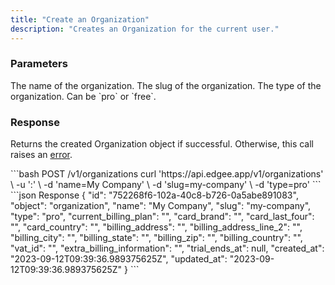 ```yaml
---
title: "Create an Organization"
description: "Creates an Organization for the current user."
---
```


### Parameters

<ResponseField name="name" type="string" required>
The name of the organization.
</ResponseField>

<ResponseField name="slug" type="string" required>
The slug of the organization.
</ResponseField>

<ResponseField name="type" type="string" required>
The type of the organization. Can be `pro` or `free`.
</ResponseField>

### Response

Returns the created Organization object if successful. Otherwise, this call raises an [error](../errors).


<RequestExample>
```bash POST /v1/organizations
curl 'https://api.edgee.app/v1/organizations' \
-u '<token>:' \
-d 'name=My Company' \
-d 'slug=my-company' \
-d 'type=pro'
```
</RequestExample>

<ResponseExample>
```json Response
{
    "id": "752268f6-102a-40c8-b726-0a5abe891083",
    "object": "organization",
    "name": "My Company",
    "slug": "my-company",
    "type": "pro",
    "current_billing_plan": "",
    "card_brand": "",
    "card_last_four": "",
    "card_country": "",
    "billing_address": "",
    "billing_address_line_2": "",
    "billing_city": "",
    "billing_state": "",
    "billing_zip": "",
    "billing_country": "",
    "vat_id": "",
    "extra_billing_information": "",
    "trial_ends_at": null,
    "created_at": "2023-09-12T09:39:36.989375625Z",
    "updated_at": "2023-09-12T09:39:36.989375625Z"
}
```
</ResponseExample>

<Snippet file="snippet-edgee-sdk.mdx" />

